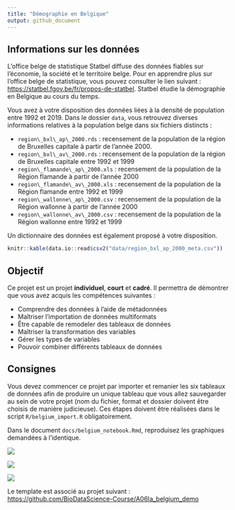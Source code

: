 ```yaml
---
title: "Démographie en Belgique"
output: github_document
---
```


<!--DO NOT EDIT README.md -->

## Informations sur les données

L'office belge de statistique Statbel diffuse des données fiables sur l'économie, la société et le territoire belge. Pour en apprendre plus sur l'office belge de statistique, vous pouvez consulter le lien suivant : <https://statbel.fgov.be/fr/propos-de-statbel>. Statbel étudie la démographie en Belgique au cours du temps.

Vous avez à votre disposition des données liées à la densité de population entre 1992 et 2019. Dans le dossier `data`, vous retrouvez diverses informations relatives à la population belge dans six fichiers distincts :

-   `region\_bxl\_ap\_2000.rds` : recensement de la population de la région de Bruxelles capitale à partir de l'année 2000.
-   `region\_bxl\_av\_2000.rds` : recensement de la population de la région de Bruxelles capitale entre 1992 et 1999
-   `region\_flamande\_ap\_2000.xls` : recensement de la population de la Région flamande à partir de l'année 2000
-   `region\_flamande\_av\_2000.xls` : recensement de la population de la Région flamande entre 1992 et 1999
-   `region\_wallonne\_ap\_2000.csv` : recensement de la population de la Région wallonne à partir de l'année 2000
-   `region\_wallonne\_av\_2000.csv` : recensement de la population de la Région wallonne entre 1992 et 1999

Un dictionnaire des données est également proposé à votre disposition.

```r
knitr::kable(data.io::read$csv2("data/region_bxl_ap_2000_meta.csv"))
```

## Objectif

Ce projet est un projet **individuel**, **court** et **cadré**. Il permettra de démontrer que vous avez acquis les compétences suivantes :

-   Comprendre des données à l'aide de métadonnées
-   Maîtriser l'importation de données multiformats
-   Être capable de remodeler des tableaux de données
-   Maîtriser la transformation des variables
-   Gérer les types de variables
-   Pouvoir combiner différents tableaux de données

## Consignes

Vous devez commencer ce projet par importer et remanier les six tableaux de données afin de produire un unique tableau que vous allez sauvegarder au sein de votre projet (nom du fichier, format et dossier doivent être choisis de manière judicieuse). Ces étapes doivent être réalisées dans le script `R/belgium_import.R` obligatoirement.

Dans le document `docs/belgium_notebook.Rmd`, reproduisez les graphiques demandées à l'identique.

![](figures/plot1.png)

![](figures/plot2.png)

![](figures/plot3.png)

Le template est associé au projet suivant : <https://github.com/BioDataScience-Course/A06Ia_belgium_demo>
